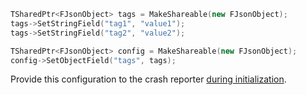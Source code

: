```cpp
TSharedPtr<FJsonObject> tags = MakeShareable(new FJsonObject);
tags->SetStringField("tag1", "value1");
tags->SetStringField("tag2", "value2");

TSharedPtr<FJsonObject> config = MakeShareable(new FJsonObject);
config->SetObjectField("tags", tags);
```

Provide this configuration to the crash reporter [during initialization](/platforms/unreal/advanced-config/).
